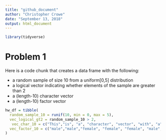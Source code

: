```yaml
---
title: "github_document"
author: "Christopher Crowe"
date: "September 13, 2018"
output: html_document
---
```




```r
library(tidyverse)
```

# Problem 1

Here is a code chunk that creates a data frame with the following:
 
  * a random sample of size 10 from a uniform[0,5] distribution
  * a logical vector indicating whether elements of the sample are greater than 2
  * a (length-10) character vector
  * a (length-10) factor vector
  
  
```r
hw_df = tibble(
  random_sample_10 = runif(10, min = 0, max = 5),
  vec_logical_gt2 = random_sample_10 > 2,
   vec_char_10 = c("This","is", "a", "character", "vector", "with", "a", "length", "of", "ten."),
  vec_factor_10 = c("male","male","female", "female", "female", "male", "male", "female", "female", "male")
)
```


